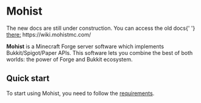 
# Mohist

<Callout type="warning">
    The new docs are still under construction. You can access the old docs{' '}
    <a href={`https://wiki.mohistmc.com/`}>there:</a> https://wiki.mohistmc.com/
</Callout>

**Mohist** is a Minecraft Forge server software which implements Bukkit/Spigot/Paper APIs. This software lets you combine
the best of both worlds: the power of Forge and Bukkit ecosystem.

## Quick start

To start using Mohist, you need to follow the [requirements](/mohist/docs/en-us/requirements).
